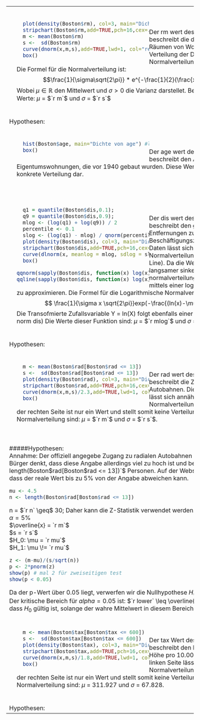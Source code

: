 <!-- Boston$rm -->
<table>
<tr><td>
<div style="padding: 20px">
<div style="float:left; position:relative; width:50%">
```r
  plot(density(Boston$rm), col=3, main="Dichte von rm") # normal
  stripchart(Boston$rm,add=TRUE,pch=16,cex=.03,at=-0.00013,method="stack",col=8)
  m <- mean(Boston$rm)
  s <-  sd(Boston$rm)
  curve(dnorm(x,m,s),add=TRUE,lwd=1, col="red")
  box() 
```
</div>
<div style="margin-top: 5%">
Der rm wert des Datensatzes boston beschreibt die durchschnittliche Nummer an Räumen von Wohnungen in Boston. Die Verteilung der Daten lässt sich gut mit einer Normalverteilung (siehe rote line) darstellen.
Die Formel für die Normalverteilung ist: $$\frac{1}{\sigma\sqrt{2\pi}} * e^{-\frac{1}{2}(\frac{x-\mu}{\sigma})^2}$$
Wobei $\mu \in \mathbb{R}$ den Mittelwert und $\sigma > 0$ die Varianz darstellet.
Bei dieser Verteilung sind die Werte: $\mu$ = $`r m`$ und $\sigma$ = $`r s`$
</div>
</div>
</td></tr>
<tr><td>Hypothesen:</td></tr>
<tr><td>
<!-- Boston$age -->
<div style="padding: 20px">
<div style="float:left; position:relative; width:50%">
```r
  hist(Boston$age, main="Dichte von age") #log normal
  box() 
```
</div>
<div style="margin-top: 5%">
Der age wert des Datensatzes Boston beschreibt den Anteil der Eigentumswohnungen, die vor 1940 gebaut wurden. Diese Werte stellen stellen keine konkrete Verteilung dar.
</div>
</div>
</td></tr>
<tr><td>
<!-- Boston$dis -->
<div style="padding: 20px">
<div style="float:left; position:relative; width:50%">
```r
  q1 = quantile(Boston$dis,0.1);
  q9 = quantile(Boston$dis,0.9);
  mlog <- (log(q1) + log(q9)) / 2
  percentile <- 0.1
  slog <- (log(q1) - mlog) / qnorm(percentile)
  plot(density(Boston$dis), col=3, main="Dichte von dis") #f verteilung
  stripchart(Boston$dis,add=TRUE,pch=16,cex=.03,at=-0.00013,method="stack",col=8)
  curve(dlnorm(x, meanlog = mlog, sdlog = slog, log = FALSE),add=TRUE,lwd=1, col="red")
  box() 
```
``` r
qqnorm(sapply(Boston$dis, function(x) log(x)), main="qq norm dis")
qqline(sapply(Boston$dis, function(x) log(x)), col = "red", lwd = 2)
```
</div>
<div style="margin-top: 5%">
Der dis wert des Datensatzes Boston beschreibt den gewichteten Mittelwert der Entfernungen zu den fünf Bostoner Beschäftigungszentren. Die Verteilung der Daten lässt sich gut mit einer logarithmischen Normalverteilung beschreiben (siehe rote Line). Da die Werte auf der rechten Seite langsamer sinken als bei einer normalverteilung wird versucht die Kurve mittels einer logarithmischen Normalverteilung zu approximieren. Die Formel für die Logarithmische Normalverteilungist: $$ \frac{1}{\sigma x \sqrt{2\pi}}exp(-\frac{(ln(x)-\mu)^2}{2\sigma^2})  $$
Die Transofmierte Zufallsvariable Y = ln(X) folgt ebenfalls einer Normalverteilung. (siehe qq norm dis)
Die Werte dieser Funktion sind: $\mu$ = $`r mlog`$ und $\sigma$ = $`r slog`$

</tr></td>
<tr><td>Hypothesen:</td></tr>
<tr><td>
<!-- Boston$rad -->
<div style="padding: 20px">
<div style="float:left; position:relative; width:50%">
```r
  m <- mean(Boston$rad[Boston$rad <= 13])
  s <-  sd(Boston$rad[Boston$rad <= 13])
  plot(density(Boston$rad), col=3, main="Dichte von rad") #f verteilung
  stripchart(Boston$rad,add=TRUE,pch=16,cex=.03,at=-0.00013,method="stack",col=8)
  curve(dnorm(x,m,s)/2.3,add=TRUE,lwd=1, col="red", to = 13)
  box() 
```
</div>
<div style="margin-top: 5%">
Der rad wert des Datensatzes Boston beschreibt die Zugänglichkeit zu radialen Autobahnen. Die Kurve auf der linken Seite lässt sich annähernd mit einer Normalverteilung beschreiben. Die Kurve auf der rechten Seite ist nur ein Wert und stellt somit keine Verteilung dar. Die Werte der Normalverteilung sind: $\mu$ = $`r m`$ und $\sigma$ = $`r s`$.
</div>
</div>
</td></tr>
<tr><td>
#####Hypothesen:  
Annahme: Der offiziell angegebe Zugang zu radialen Autobahnen beträgt 5. Ein misstrauischer Bürger denkt, dass diese Angabe allerdings viel zu hoch ist und befragt daher $`r length(Boston$rad[Boston$rad <= 13])`$ Personen. Auf der Website wird zusätzlich angegeben, dass der reale Wert bis zu 5% von der Angabe abweichen kann.  
``` r
mu <- 4.5
n <- length(Boston$rad[Boston$rad <= 13])
```
n = $`r n` \geq$ 30; Daher kann die Z-Statistik verwendet werden.  
$\alpha = 5$%  
$\overline{x} = `r m`$  
$s = `r s`$  
$H_0: \mu = `r mu`$    
$H_1: \mu \!= `r mu`$    
``` r
z <- (m-mu)/(s/sqrt(n))
p <- 2*pnorm(z)
show(p) # mal 2 für zweiseitigen test
show(p < 0.05)
```
Da der p-Wert über 0.05 liegt, verwerfen wir die Nullhypothese $H_0$.  
Der kritische Bereich für $alpha = 0.05$ ist: $`r lower` \leq \overline{x} \leq `r higher`$. Das bedeutet, dass $H_0$ gültig ist, solange der wahre Mittelwert in diesem Bereich liegt. 
</td></tr>
<tr><td>
<!-- Boston$tax -->
<div style="padding: 20px">
<div style="float:left; position:relative; width:50%">
```r
  m <- mean(Boston$tax[Boston$tax <= 600])
  s <-  sd(Boston$tax[Boston$tax <= 600])
  plot(density(Boston$tax), col=3, main="Dichte von tax") #f verteilung
  stripchart(Boston$tax,add=TRUE,pch=16,cex=.03,at=-0.00013,method="stack",col=8)
  curve(dnorm(x,m,s)/1.8,add=TRUE,lwd=1, col="red", to = 600)
  box() 
```
</div>
<div style="margin-top: 5%">
Der tax Wert des Datensatzes Boston beschreibt den Immobiliensteuersatz in voller Höhe pro 10.000 USD.  Die Kurve auf der linken Seite lässt sich annähernd mit einer Normalverteilung beschreiben. Die Kurve auf der rechten Seite ist nur ein Wert und stellt somit keine Verteilung dar. Die Werte der Normalverteilung sind: $\mu$ = 311.927 und $\sigma$ = 67.828.
</div>
</div>
</td></tr>
<tr><td>Hypothesen:</td></tr>
</table>
